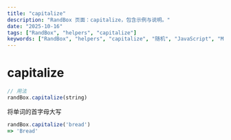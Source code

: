 ```yaml
---
title: "capitalize"
description: "RandBox 页面：capitalize，包含示例与说明。"
date: "2025-10-16"
tags: ["RandBox", "helpers", "capitalize"]
keywords: ["RandBox", "helpers", "capitalize", "随机", "JavaScript", "MDX"]
---
```


# capitalize

```js
// 用法
randBox.capitalize(string)
```

将单词的首字母大写

```js
randBox.capitalize('bread')
=> 'Bread'
```
